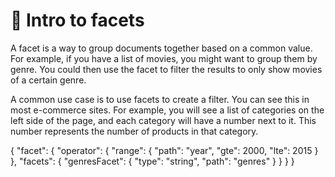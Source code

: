 # 🦸 Intro to facets

A facet is a way to group documents together based on a common value.  For example, if you have a list of movies, you might want to group them by genre. You could then use the facet to filter the results to only show movies of a certain genre.

A common use case is to use facets to create a filter. You can see this in most e-commerce sites. For example, you will see a list of categories on the left side of the page, and each category will have a number next to it. This number represents the number of products in that category.





{
      "facet": {
        "operator": {
          "range": {
            "path": "year",
            "gte": 2000,
            "lte": 2015
          }
        },
        "facets": {
          "genresFacet": {
            "type": "string",
            "path": "genres"
          }
        }
      }
    }